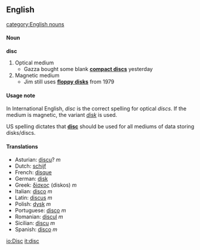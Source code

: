 ==English==
{{wikipedia}}
[[category:English nouns]]
====Noun====
'''disc'''
#Optical medium
#*Gazza bought some blank '''[[compact disc]]s''' yesterday
#Magnetic medium
#*Jim still uses '''[[floppy disk]]s''' from 1979

====Usage note====
In International English, ''disc'' is the correct spelling for optical ''discs''. If the medium is magnetic, the variant ''[[disk]]'' is used.

US spelling dictates that '''[[disc]]''' should be used for all mediums of data storing disks/discs.

====Translations====
*Asturian: [[discu]]? ''m''
*Dutch: [[schijf]]
*French: [[disque]]
*German: [[disk]]
*Greek: [[δίσκος]] (diskos) ''m''
*Italian: [[disco]] ''m''
*Latin: [[discus]] ''m''
*Polish: [[dysk]] ''m''
*Portuguese: [[disco]] ''m''
*Romanian: [[discul]] ''m''
*Sicilian: [[discu]] ''m''
*Spanish: [[disco]] ''m''

[[io:Disc]]
[[it:disc]]